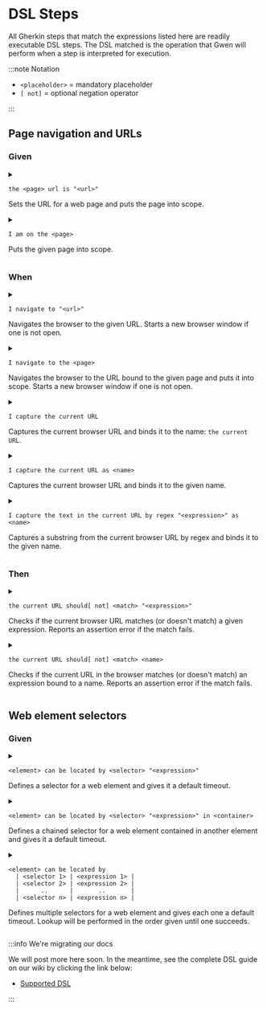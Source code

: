 
# DSL Steps

All Gherkin steps that match the expressions listed here are readily executable DSL steps. The DSL matched is the operation that Gwen will perform when a step is interpreted for execution.

:::note Notation

- `<placeholder>` = mandatory placeholder
- `[ not]` = optional negation operator

:::

## Page navigation and URLs

### Given

<a name="the-page-url-is-url" />
<details style={{ backgroundColor: '#FFFFFF00' }}>
  <summary>

  ```gherkin
  the <page> url is "<url>"
  ```
  <p>Sets the URL for a web page and puts the page into scope.</p>
  </summary>
  <ul>
    <li><code>&lt;page&gt;</code> = the name of the page</li>
    <li><code>&lt;url&gt;</code> = the page URL (can be a <Link to="https://github.com/gwen-interpreter/gwen/wiki/Doc-Strings">DocString</Link>)</li>
  </ul>
  <p><b>Example usage</b></p>

  ```gherkin
  Scenario: ..
    Given the todo page url is "https://todomvc.com/examples/react"
     When I navigate to the todo page
  ```

  <p>
    <Link to="#the-page-url-is-url">Link</Link> &nbsp; &nbsp;
    Since v<Link to="https://github.com/gwen-interpreter/gwen-web/releases/tag/v2.41.0">2.41.0</Link>
  </p>
</details>

<a name="i-am-on-the-page" />
<details style={{ backgroundColor: '#FFFFFF00' }}>
  <summary>

  ```gherkin
  I am on the <page>
  ```

  <p>Puts the given page into scope.</p>
  </summary>
  <ul>
    <li><code>&lt;page&gt;</code> = the name of the page</li>
  </ul>
  <p><b>Example usage</b></p>

  ```gherkin
  Scenario: ..
    Given I am on the todo page
  ```
  
  <p>
    <Link to="#i-am-on-the-page">Link</Link> &nbsp; &nbsp;
    Since v<Link to="https://github.com/gwen-interpreter/gwen-web/releases/tag/v1.0.0">1.0.0</Link>
  </p>
</details>

### When

<a name="i-navigate-to-url" />
<details style={{ backgroundColor: '#FFFFFF00' }}>
  <summary>

  ```gherkin
  I navigate to "<url>"
  ```

  <p>Navigates the browser to the given URL. Starts a new browser window if one is not open.</p>
  </summary>
  <ul>
    <li><code>&lt;url&gt;</code> = the URL to navigate to (can be a <Link to="https://github.com/gwen-interpreter/gwen/wiki/Doc-Strings">DocString</Link>)</li>
  </ul>
  <p><b>Example usage</b></p>

  ```gherkin
  Scenario: ..
    When I navigate to "https://todomvc.com/examples/react"
  ```

  <p>
    <Link to="#i-navigate-to-url">Link</Link> &nbsp; &nbsp;
    Since v<Link to="https://github.com/gwen-interpreter/gwen-web/releases/tag/v1.0.0">1.0.0</Link>
  </p>
</details>

<a name="i-navigate-to-the-page" />
<details style={{ backgroundColor: '#FFFFFF00' }}>
  <summary>

  ```gherkin
  I navigate to the <page>
  ```

  <p>Navigates the browser to the URL bound to the given page and puts it into scope. Starts a new browser window if one is not open.</p>
  </summary>
  <ul>
    <li><code>&lt;page&gt;</code> = the name of the page to navigate to</li>
  </ul>
  <p><b>Example usage</b></p>

  ```gherkin
  Scenario: ..
    Given the todo page url is "https://todomvc.com/examples/react"
     When I navigate to the todo page
  ```

  <p>
    <Link to="#i-navigate-to-the-page">Link</Link> &nbsp; &nbsp;
    Since v<Link to="https://github.com/gwen-interpreter/gwen-web/releases/tag/v1.0.0">1.0.0</Link>
  </p>
</details>

<a name="i-capture-the-current-url" />
<details style={{ backgroundColor: '#FFFFFF00' }}>
  <summary>

  ```gherkin
  I capture the current URL
  ```
  
  <p>Captures the current browser URL and binds it to the name: <code>the current URL</code>.</p>
  </summary>
  <p><b>Example usage</b></p>

  ```gherkin
  Scenario: ..
    When I capture the current URL
     And I navigate to "${the current URL}?q=gwen"
  ```

  <p>
    <Link to="#i-capture-the-current-url">Link</Link> &nbsp; &nbsp;
    Since v<Link to="https://github.com/gwen-interpreter/gwen-web/releases/tag/v1.0.0">1.0.0</Link>
  </p>
</details>

<a name="i-capture-the-current-url-as-name" />
<details style={{ backgroundColor: '#FFFFFF00' }}>
  <summary>

  ```gherkin
  I capture the current URL as <name>
  ```
  
  <p>Captures the current browser URL and binds it to the given name.</p>
  </summary>
  <ul>
    <li><code>&lt;name&gt;</code> = the name to bind the captured URL to</li>
  </ul>
  <p><b>Example usage</b></p>

  ```gherkin
  Scenario: ..
    When I capture the current URL as the base URL
     And I navigate to "${the base URL}?q=gwen"
    Then the current URL should start with the base URL
  ```

  <p>
    <Link to="#i-capture-the-current-url-as-name">Link</Link> &nbsp; &nbsp;
    Since v<Link to="https://github.com/gwen-interpreter/gwen-web/releases/tag/v1.0.0">1.0.0</Link>
  </p>
</details>

<a name="i-capture-the-text-in-the-current-url-by-regex-as-name" />
<details style={{ backgroundColor: '#FFFFFF00' }}>
  <summary>

  ```gherkin
  I capture the text in the current URL by regex "<expression>" as <name>
  ```

  <p>Captures a substring from the current browser URL by regex and binds it to the given name.</p>
  </summary>
  <ul>
    <li><code>&lt;expression&gt;</code> = the regex expression</li>
    <li><code>&lt;name&gt;</code> = the name to bind the captured substring to</li>
  </ul>
  <p><b>Example usage</b></p>

  ```gherkin
  Scenario: ..
    When I capture the text in the current URL by regex "q=([^&]*)" as q
    Then q should be "gwen"
  ```

  <p>
    <Link to="#i-capture-the-text-in-the-current-url-by-regex-as-name">Link</Link> &nbsp; &nbsp;
    Since v<Link to="https://github.com/gwen-interpreter/gwen-web/releases/tag/v1.0.0">1.0.0</Link>
  </p>
</details>

### Then

<a name="the-current-url-should-match-expression" />
<details style={{ backgroundColor: '#FFFFFF00' }}>
  <summary>

  ```gherkin
  the current URL should[ not] <match> "<expression>"
  ```
  
  <p>Checks if the current browser URL matches (or doesn't match) a given expression. Reports an assertion error if the match fails.</p>
  </summary>
  <ul>
    <li><code>[ not]</code> = include the word <code>not</code> to negate the match, omit otherwise</li>
    <li><code>&lt;match&gt;</code> = the type of match to perform, one of:
      <ul>
        <li><b>be</b> : for exact match</li>
        <li><b>contain</b> : for partial match</li>
        <li><b>start with</b> : for partial leading match</li>
        <li><b>end with</b> : for partial trailing match</li>
        <li><b>match regex</b> : for regex match</li>
        <li><b>match xpath</b> : for XML match</li>
        <li><b>match template</b> : for <Link to="https://github.com/gwen-interpreter/gwen/wiki/Template-Matching">template match</Link>, since v<Link to="https://github.com/gwen-interpreter/gwen-web/releases/tag/v2.16.0">2.16.0</Link></li>
        <li><b>match template file</b> : for <Link to="https://github.com/gwen-interpreter/gwen/wiki/Template-Matching">template file match</Link>, since v<Link to="https://github.com/gwen-interpreter/gwen-web/releases/tag/v2.16.0">2.16.0</Link></li>
      </ul>
    </li>
    <li><code>&lt;expression&gt;</code> = the expression to match (can be a <Link to="https://github.com/gwen-interpreter/gwen/wiki/Doc-Strings">DocString</Link>)</li>
  </ul>
  <p><b>Example usage</b></p>

  ```gherkin
  Scenario: ..
    Then the current URL should contain "todomvc.com"
     And the current URL should not contain "other.com"
  ```
  
  <p>
    <Link to="#the-current-url-should-match-expression">Link</Link> &nbsp; &nbsp;
    Since v<Link to="https://github.com/gwen-interpreter/gwen-web/releases/tag/v1.0.0">1.0.0</Link>
  </p>
</details>

<a name="the-current-url-should-match-name" />
<details style={{ backgroundColor: '#FFFFFF00' }}>
  <summary>

  ```gherkin
  the current URL should[ not] <match> <name>
  ```
  
  <p>Checks if the current URL in the browser matches (or doesn't match) an expression bound to a name. Reports an assertion error if the match fails.</p>
  </summary>
  <ul>
    <li><code>[ not]</code> = include the word <code>not</code> to negate the match, omit otherwise</li>
    <li><code>&lt;match&gt;</code> = the type of match to perform, one of:
      <ul>
        <li><b>be</b> : for exact match</li>
        <li><b>contain</b> : for partial match</li>
        <li><b>start with</b> : for partial leading match</li>
        <li><b>end with</b> : for partial trailing match</li>
        <li><b>match regex</b> : for regex match</li>
        <li><b>match xpath</b> : for XML match</li>
        <li><b>match template</b> : for <Link to="https://github.com/gwen-interpreter/gwen/wiki/Template-Matching">template match</Link>, since v<Link to="https://github.com/gwen-interpreter/gwen-web/releases/tag/v2.16.0">2.16.0</Link></li>
        <li><b>match template file</b> : for <Link to="https://github.com/gwen-interpreter/gwen/wiki/Template-Matching">template file match</Link>, since v<Link to="https://github.com/gwen-interpreter/gwen-web/releases/tag/v2.16.0">2.16.0</Link></li>
      </ul>
    </li>
    <li><code>&lt;name&gt;</code> = the name of the binding containing the expression to match</li>
  </ul>
  <p><b>Example usage</b></p>

  ```gherkin
  Scenario: ..
    Given my domain is "todomvc.com"
      And other domain is "other.com"
     Then the current URL should contain my domain
      And the current URL should not contain other domain
  ```
  
  <p>
    <Link to="#the-current-url-should-match-name">Link</Link> &nbsp; &nbsp;
    Since v<Link to="https://github.com/gwen-interpreter/gwen-web/releases/tag/v1.0.0">1.0.0</Link>
  </p>
</details>

## Web element selectors

### Given

<a name="element-can-be-located-by-selector-expression" />
<details style={{ backgroundColor: '#FFFFFF00' }}>
  <summary>

  ```gherkin
  <element> can be located by <selector> "<expression>"
  ```

  <p>Defines a selector for a web element and gives it a <Link to="https://github.com/gwen-interpreter/gwen-web/wiki/Runtime-Settings#gwenweblocatorwaitseconds">default timeout</Link>.</p>
  </summary>
  <ul>
    <li><code>&lt;element&gt;</code> = the web element name</li>
    <li><code>&lt;selector&gt;</code> = the selector type, one of:
      <ul>
        <li><b>id</b> : for selecting by id attribute</li>
        <li><b>name</b> : for selecting by name attribute</li>
        <li><b>tag name</b> : for selecting by tag name</li>
        <li><b>tag</b> : shorthand for <b>tag name</b>, since v<Link to="https://github.com/gwen-interpreter/gwen-web/releases/tag/v2.46.0">2.46.0</Link></li>
        <li><b>css selector</b> : for selecting by css expression</li>
        <li><b>css</b> : shorthand for <b>css selector</b>, since v<Link to="https://github.com/gwen-interpreter/gwen-web/releases/tag/v2.46.0">2.46.0</Link></li>
        <li><b>class name</b> : for selecting by class attribute</li>
        <li><b>class</b> : shorthand for <b>class name</b>, since v<Link to="https://github.com/gwen-interpreter/gwen-web/releases/tag/v2.46.0">2.46.0</Link></li>
        <li><b>xpath</b> : for selecting by XPath</li>
        <li><b>link text</b> : for selecting by link text</li>
        <li><b>partial link text</b> : for selecting by partial link text</li>
        <li><b>javascript</b> : for selecting by JavaScript</li>
        <li><b>js</b> : shorthand for <b>javascript</b>, since v<Link to="https://github.com/gwen-interpreter/gwen-web/releases/tag/v2.46.0">2.46.0</Link></li>
      </ul>
    </li>
    <li><code>&lt;expression&gt;</code> = the selector expression</li>
  </ul>
  <p><b>Example usage</b></p>

  ```gherkin
  Scenario: ..
    Given the todo field can be located by class "new-todo"
     When I enter "Walk the dog" in the todo field
  ```

  <p>
    <Link to="#element-can-be-located-by-selector-expression">Link</Link> &nbsp; &nbsp;
    Since v<Link to="https://github.com/gwen-interpreter/gwen-web/releases/tag/v1.0.0">1.0.0</Link>
  </p>
</details>

<a name="element-can-be-located-by-selector-expression-in-container" />
<details style={{ backgroundColor: '#FFFFFF00' }}>
  <summary>

  ```gherkin
  <element> can be located by <selector> "<expression>" in <container>
  ```

  <p>Defines a <Link to="https://github.com/gwen-interpreter/gwen-web/wiki/Locator-Chaining">chained</Link> selector for a web element contained in another element and gives it a <Link to="https://github.com/gwen-interpreter/gwen-web/wiki/Runtime-Settings#gwenweblocatorwaitseconds">default timeout</Link>.</p>
  </summary>
  <ul>
    <li><code>&lt;element&gt;</code> = the web element name</li>
    <li><code>&lt;selector&gt;</code> = the selector type, one of:
      <ul>
        <li><b>id</b> : for selecting by id attribute</li>
        <li><b>name</b> : for selecting by name attribute</li>
        <li><b>tag name</b> : for selecting by tag name</li>
        <li><b>tag</b> : shorthand for <b>tag name</b>, since v<Link to="https://github.com/gwen-interpreter/gwen-web/releases/tag/v2.46.0">2.46.0</Link></li>
        <li><b>css selector</b> : for selecting by css expression</li>
        <li><b>css</b> : shorthand for <b>css selector</b>, since v<Link to="https://github.com/gwen-interpreter/gwen-web/releases/tag/v2.46.0">2.46.0</Link></li>
        <li><b>class name</b> : for selecting by class attribute</li>
        <li><b>class</b> : shorthand for <b>class name</b>, since v<Link to="https://github.com/gwen-interpreter/gwen-web/releases/tag/v2.46.0">2.46.0</Link></li>
        <li><b>xpath</b> : for selecting by XPath</li>
        <li><b>link text</b> : for selecting by link text</li>
        <li><b>partial link text</b> : for selecting by partial link text</li>
        <li><b>javascript</b> : for selecting by JavaScript</li>
        <li><b>js</b> : shorthand for <b>javascript</b>, since v<Link to="https://github.com/gwen-interpreter/gwen-web/releases/tag/v2.46.0">2.46.0</Link></li>
      </ul>
    </li>
    <li><code>&lt;expression&gt;</code> = the selector expression</li>
    <li><code>&lt;container&gt;</code> = the containing web element name</li>
  </ul>
    <p><b>Example usage</b></p>

  ```gherkin
  Scenario: ..
    Given my form can be located by name "formName"
      And my input field can be located by name "inputName" in my form
     When I type "Gwen" in my input field
  ```

  <p>
    <Link to="#element-can-be-located-by-selector-expression-in-container">Link</Link> &nbsp; &nbsp;
    Since v<Link to="https://github.com/gwen-interpreter/gwen-web/releases/tag/v1.1.0">1.1.0</Link>
  </p>
</details>

<a name="element-can-be-located-by-selector-expressions" />
<details style={{ backgroundColor: '#FFFFFF00' }}>
  <summary>

  ```gherkin
  <element> can be located by
    | <selector 1> | <expression 1> |
    | <selector 2> | <expression 2> |
    |      ..      |       ..       |
    | <selector n> | <expression n> |
  ```

  <p>
    Defines multiple selectors for a web element and gives each one a <Link to="https://github.com/gwen-interpreter/gwen-web/wiki/Runtime-Settings#gwenweblocatorwaitseconds">default timeout</Link>.
    Lookup will be performed in the order given until one succeeds.
  </p>
  </summary>
  <ul>
    <li><code>&lt;element&gt;</code> = the web element name</li>
    <li><code>&lt;selector n&gt;</code> = the nth selector type, one of:
      <ul>
        <li><b>id</b> : for selecting by id attribute</li>
        <li><b>name</b> : for selecting by name attribute</li>
        <li><b>tag name</b> : for selecting by tag name</li>
        <li><b>tag</b> : shorthand for <b>tag name</b>, since v<Link to="https://github.com/gwen-interpreter/gwen-web/releases/tag/v2.46.0">2.46.0</Link></li>
        <li><b>css selector</b> : for selecting by css expression</li>
        <li><b>css</b> : shorthand for <b>css selector</b>, since v<Link to="https://github.com/gwen-interpreter/gwen-web/releases/tag/v2.46.0">2.46.0</Link></li>
        <li><b>class name</b> : for selecting by class attribute</li>
        <li><b>class</b> : shorthand for <b>class name</b>, since v<Link to="https://github.com/gwen-interpreter/gwen-web/releases/tag/v2.46.0">2.46.0</Link></li>
        <li><b>xpath</b> : for selecting by XPath</li>
        <li><b>link text</b> : for selecting by link text</li>
        <li><b>partial link text</b> : for selecting by partial link text</li>
        <li><b>javascript</b> : for selecting by JavaScript</li>
        <li><b>js</b> : shorthand for <b>javascript</b>, since v<Link to="https://github.com/gwen-interpreter/gwen-web/releases/tag/v2.46.0">2.46.0</Link></li>
      </ul>
    </li>
    <li><code>&lt;expression n&gt;</code> = the nth selector expression</li>
  </ul>
  <p><b>Example usage</b></p>

  ```gherkin
  Scenario: ..
    Given the search field can be located by
          | id         | search        |
          | class name | .search-field |
          | name       | q             |
     When I type "Gwen" in the search field
  ```

  <p>
    <Link to="#element-can-be-located-by-selector-expressions">Link</Link> &nbsp; &nbsp;
    Since v<Link to="https://github.com/gwen-interpreter/gwen-web/releases/tag/v2.11.0">2.11.0</Link>
  </p>
</details>


:::info We're migrating our docs

We will post more here soon. In the meantime, see the complete DSL guide on our wiki by clicking the link below:

- [Supported DSL](https://github.com/gwen-interpreter/gwen-web/wiki/Supported-DSL)

:::
